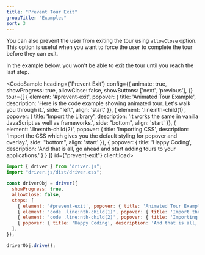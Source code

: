 ```yaml
---
title: "Prevent Tour Exit"
groupTitle: "Examples"
sort: 3
---
```



You can also prevent the user from exiting the tour using `allowClose` option. This option is useful when you want to force the user to complete the tour before they can exit.

In the example below, you won't be able to exit the tour until you reach the last step.

<CodeSample
  heading={'Prevent Exit'}
  config={{
    animate: true,
    showProgress: true,
    allowClose: false,
    showButtons: ['next', 'previous'],
  }}
  tour={[
    { element: '#prevent-exit', popover: { title: 'Animated Tour Example', description: 'Here is the code example showing animated tour. Let\'s walk you through it.', side: "left", align: 'start' }},
    { element: '.line:nth-child(1)', popover: { title: 'Import the Library', description: 'It works the same in vanilla JavaScript as well as frameworks.', side: "bottom", align: 'start' }},
    { element: '.line:nth-child(2)', popover: { title: 'Importing CSS', description: 'Import the CSS which gives you the default styling for popover and overlay.', side: "bottom", align: 'start' }},
    { popover: { title: 'Happy Coding', description: 'And that is all, go ahead and start adding tours to your applications.' } }
  ]}
  id={"prevent-exit"}
  client:load>
  ```js
  import { driver } from "driver.js";
  import "driver.js/dist/driver.css";

  const driverObj = driver({
    showProgress: true,
    allowClose: false,
    steps: [
      { element: '#prevent-exit', popover: { title: 'Animated Tour Example', description: 'Here is the code example showing animated tour. Let\'s walk you through it.', side: "left", align: 'start' }},
      { element: 'code .line:nth-child(1)', popover: { title: 'Import the Library', description: 'It works the same in vanilla JavaScript as well as frameworks.', side: "bottom", align: 'start' }},
      { element: 'code .line:nth-child(2)', popover: { title: 'Importing CSS', description: 'Import the CSS which gives you the default styling for popover and overlay.', side: "bottom", align: 'start' }},
      { popover: { title: 'Happy Coding', description: 'And that is all, go ahead and start adding tours to your applications.' } }
    ],
  });

  driverObj.drive();
  ```
</CodeSample>